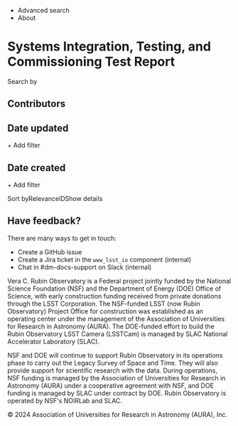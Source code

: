   * Advanced search
  * About



# Systems Integration, Testing, and Commissioning Test Report

Search by




## Contributors

## Date updated

\+ Add filter

## Date created

\+ Add filter

Sort byRelevanceIDShow details




## Have feedback?

There are many ways to get in touch:

  * Create a GitHub issue
  * Create a Jira ticket in the `www_lsst_io` component (internal)
  * Chat in #dm-docs-support on Slack (internal)



Vera C. Rubin Observatory is a Federal project jointly funded by the National Science Foundation (NSF) and the Department of Energy (DOE) Office of Science, with early construction funding received from private donations through the LSST Corporation. The NSF-funded LSST (now Rubin Observatory) Project Office for construction was established as an operating center under the management of the Association of Universities for Research in Astronomy (AURA). The DOE-funded effort to build the Rubin Observatory LSST Camera (LSSTCam) is managed by SLAC National Accelerator Laboratory (SLAC).

NSF and DOE will continue to support Rubin Observatory in its operations phase to carry out the Legacy Survey of Space and Time. They will also provide support for scientific research with the data. During operations, NSF funding is managed by the Association of Universities for Research in Astronomy (AURA) under a cooperative agreement with NSF, and DOE funding is managed by SLAC under contract by DOE. Rubin Observatory is operated by NSF's NOIRLab and SLAC.

© 2024 Association of Universities for Research in Astronomy (AURA), Inc.
